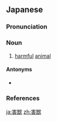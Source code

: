 ==Japanese==
{{wikipedia|lang=ja}}
{{ja-kanjitab|がい|じゅう|yomi=o}}

===Pronunciation===
{{ja-pron|yomi=o|がいじゅう|acc=0|acc_ref=DJR}}

===Noun===
{{ja-noun|がいじゅう|hhira=がいじう}}

# [[harmful]] [[animal]]

====Antonyms====
* {{ja-r|益獣|えきじゅう|[[beneficial]] [[animal]]}}

===References===
<references/>

[[ja:害獣]]
[[zh:害獣]]